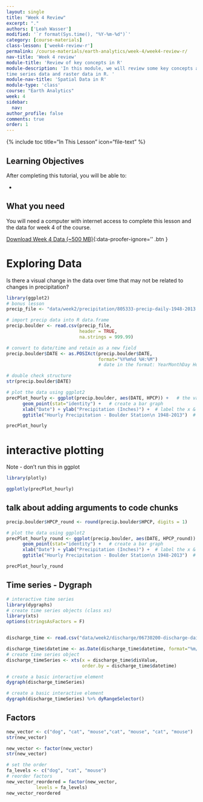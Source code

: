 ```yaml
---
layout: single
title: "Week 4 Review"
excerpt: "."
authors: ['Leah Wasser']
modified: '`r format(Sys.time(), "%Y-%m-%d")`'
category: [course-materials]
class-lesson: ['week4-review-r']
permalink: /course-materials/earth-analytics/week-4/week4-review-r/
nav-title: 'Week 4 review'
module-title: 'Review of key concepts in R'
module-description: 'In this module, we will review some key concepts associated with both
time series data and raster data in R. '
module-nav-title: 'Spatial Data in R'
module-type: 'class' 
course: "Earth Analytics"
week: 4
sidebar:
  nav:
author_profile: false
comments: true
order: 1
---
```


{% include toc title="In This Lesson" icon="file-text" %}

<div class='notice--success' markdown="1">

## <i class="fa fa-graduation-cap" aria-hidden="true"></i> Learning Objectives

After completing this tutorial, you will be able to:

*

## <i class="fa fa-check-square-o fa-2" aria-hidden="true"></i> What you need

You will need a computer with internet access to complete this lesson and the data for week 4 of the course.

[<i class="fa fa-download" aria-hidden="true"></i> Download Week 4 Data (~500 MB)](https://ndownloader.figshare.com/files/7525363){:data-proofer-ignore='' .btn }

</div>


# Exploring Data

Is there a visual change in the data over time that may not be related to changes
in precipitation?


```r
library(ggplot2)
# bonus lesson
precip_file <- "data/week2/precipitation/805333-precip-daily-1948-2013.csv"

# import precip data into R data.frame
precip.boulder <- read.csv(precip_file,
                           header = TRUE,
                           na.strings = 999.99)

# convert to date/time and retain as a new field
precip.boulder$DATE <- as.POSIXct(precip.boulder$DATE,
                                  format="%Y%m%d %H:%M")
                                  # date in the format: YearMonthDay Hour:Minute

# double check structure
str(precip.boulder$DATE)

# plot the data using ggplot2
precPlot_hourly <- ggplot(precip.boulder, aes(DATE, HPCP)) +   # the variables of interest
      geom_point(stat="identity") +   # create a bar graph
      xlab("Date") + ylab("Precipitation (Inches)") +  # label the x & y axes
      ggtitle("Hourly Precipitation - Boulder Station\n 1948-2013")  # add a title

precPlot_hourly
```

# interactive plotting

Note - don't run this in ggplot

```r
library(plotly)

ggplotly(precPlot_hourly)

```

## talk about adding arguments to code chunks


```r
precip.boulder$HPCP_round <- round(precip.boulder$HPCP, digits = 1)

# plot the data using ggplot2
precPlot_hourly_round <- ggplot(precip.boulder, aes(DATE, HPCP_round)) +   # the variables of interest
      geom_point(stat="identity") +   # create a bar graph
      xlab("Date") + ylab("Precipitation (Inches)") +  # label the x & y axes
      ggtitle("Hourly Precipitation - Boulder Station\n 1948-2013")  # add a title

precPlot_hourly_round

```

## Time series - Dygraph


```r
# interactive time series
library(dygraphs)
# create time series objects (class xs)
library(xts)
options(stringsAsFactors = F)


discharge_time <- read.csv("data/week2/discharge/06730200-discharge-daily-1986-2013.csv")

discharge_time$datetime <- as.Date(discharge_time$datetime, format="%m/%d/%y")
# create time series object
discharge_timeSeries <- xts(x = discharge_time$disValue,
                            order.by = discharge_time$datetime)

# create a basic interactive element
dygraph(discharge_timeSeries)
```


```r
# create a basic interactive element
dygraph(discharge_timeSeries) %>% dyRangeSelector()

```

## Factors

```r

new_vector <- c("dog", "cat", "mouse","cat", "mouse", "cat", "mouse")
str(new_vector)

new_vector <- factor(new_vector)
str(new_vector)

# set the order
fa_levels <- c("dog", "cat", "mouse")
# reorder factors
new_vector_reordered = factor(new_vector,
           levels = fa_levels)
new_vector_reordered
```
